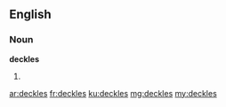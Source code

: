 ==English==

===Noun===
'''deckles'''

# {{plural of|deckle}}

[[ar:deckles]]
[[fr:deckles]]
[[ku:deckles]]
[[mg:deckles]]
[[my:deckles]]